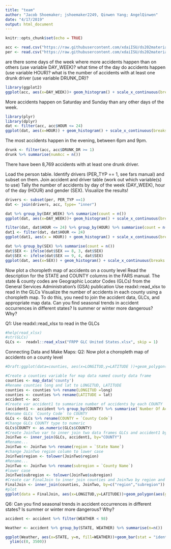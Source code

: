 ```yaml
---
title: "team"
author: "Jacob Shoemaker; jshoemaker2249, Qinwen Yang; AngelQinwen"
date: "4/17/2019"
output: html_document
---
```


```r
knitr::opts_chunk$set(echo = TRUE)
```


```r
acc <- read.csv("https://raw.githubusercontent.com/xdaiISU/ds202materials/master/hwlabs/fars2017/accident.csv", stringsAsFactors = FALSE)
per <- read.csv("https://raw.githubusercontent.com/xdaiISU/ds202materials/master/hwlabs/fars2017/person.csv", stringsAsFactors = FALSE)
```

are there some days of the week where more accidents happen than on others (use variable DAY_WEEK)?
what time of the day do accidents happen (use variable HOUR)?
what is the number of accidents with at least one drunk driver (use variable DRUNK_DR)?

```r
library(ggplot2)
ggplot(acc, aes(x=DAY_WEEK))+ geom_histogram() + scale_x_continuous(breaks = seq(1,7,1), labels = c("Sunday", "Monday", "Tuesday", "Wednesday", "Thursday", "Friday", "Saturday")) + xlab("Day of the Week") + ylab("Number of Accidents")
```


More accidents happen on Saturday and Sunday than any other days of the week.

```r
library(plyr)
library(dplyr)
dat <- filter(acc, acc$HOUR <= 24)
ggplot(dat, aes(x=HOUR)) + geom_histogram() + scale_x_continuous(breaks = seq(0,24,1)) + xlab("Hour of Day") + ylab("Number of Accidents")
```


The most accidents happen in the evening, between 6pm and 9pm.

```r
drunk <- filter(acc, acc$DRUNK_DR >= 1)
drunk %>% summarise(numAcc = n())
```

There have been 8,769 accidents with at least one drunk driver.


Load the person table. Identify drivers (PER_TYP == 1, see fars manual) and subset on them.
Join accident and driver table (work out which variable(s) to use)
Tally the number of accidents by day of the week (DAY_WEEK), hour of the day (HOUR) and gender (SEX). Visualize the results!


```r
drivers <- subset(per, PER_TYP ==1)
dat <- join(drivers, acc, type= "inner")
```


```r
dat %>% group_by(DAY_WEEK) %>% summarize(count = n())
ggplot(dat, aes(x=DAY_WEEK))+ geom_histogram() + scale_x_continuous(breaks = seq(1,7,1), labels = c("Sunday", "Monday", "Tuesday", "Wednesday", "Thursday", "Friday", "Saturday")) + xlab("Day of the Week") + ylab("Number of Accidents")
```


```r
filter(dat, dat$HOUR <= 24) %>% group_by(HOUR) %>% summarise(count = n()) 
dat1 <- filter(dat, dat$HOUR <= 24)
ggplot(dat1, aes(x = HOUR)) + geom_histogram() + scale_x_continuous(breaks = seq(0,24,1)) + xlab("Hour of Day") + ylab("Number of Accidents")
```


```r
dat %>% group_by(SEX) %>% summarise(count = n())
dat$SEX <- ifelse(dat$SEX == 8, 3, dat$SEX)
dat$SEX <- ifelse(dat$SEX == 9, 4, dat$SEX)
ggplot(dat, aes(x=SEX)) + geom_histogram() + scale_x_continuous(breaks = seq(1,4,1), labels = c("Male", "Female","Not Reported", "Unknown")) + ylab("Number of Accidents")
```



Now plot a choropleth map of accidents on a county level
Read the description for the STATE and COUNTY columns in the FARS manual.
The state & county codes are Geographic Locator Codes (GLCs) from the General Services Administration’s (GSA) publication
Use readxl::read_xlsx to read in the GLCs
Visualize the number of accidents in each county using a choropleth map. To do this, you need to join the accident data, GLCs, and appropriate map data.
Can you find seasonal trends in accident occurrences in different states? Is summer or winter more dangerous? Why?


Q1: Use readxl::read_xlsx to read in the GLCs
```r
#help(read_xlsx)
#str(GLCs)
GLCs <-  readxl::read_xlsx("FRPP GLC United States.xlsx", skip = 1)

```


Connecting Data and Make Maps:
Q2: Now plot a choropleth map of accidents on a county level
```r
#Draft:ggplot(data=counties, aes(x=LONGITUD,y=LATITUDE ))+geom_polygon(aes(group=group,color=LATITUDE))+geom_point(data=accident, aes(x=LONGITUD, y=LATITUDE))+xlim(c(-171, 250))

#Create a counties variable for map data named county data frame
counties <- map_data('county')
#Rename counties long and lat to LONGITUD, LATITUDE
counties <- counties %>% rename(LONGITUD =long)
counties <- counties %>% rename(LATITUDE = lat)
accident <- acc
#Create var accident1 to summarize number of accidents by each COUNTY
(accident1 <- accident %>% group_by(COUNTY) %>% summarise(`Number Of Accident`=n()))
#Rename GLCs `County Code` to COUNTY
GLCs <- GLCs %>% rename(COUNTY = `County Code`)
#Change GLCs COUNTY type to numeric
GLCs$COUNTY <- as.numeric(GLCs$COUNTY)
#Create JoinTwo var to inner join two data frames GLCs and accident1 by COUNTY
JoinTwo <- inner_join(GLCs, accident1, by="COUNTY")
#Rename...
JoinTwo <- JoinTwo %>% rename(region = `State Name`)
#change JoinTwo region column to lower case
JoinTwo$region <- tolower(JoinTwo$region)
#Rename...
JoinTwo <- JoinTwo %>% rename(subregion = `County Name`)
#lower case
JoinTwo$subregion <- tolower(JoinTwo$subregion)
#Create car FinalJoin to inner join counties and JoinTwo by region and subregion
FinalJoin <- inner_join(counties, JoinTwo, by=c("region","subregion"))
#plot 
ggplot(data = FinalJoin, aes(x=LONGITUD,y=LATITUDE))+geom_polygon(aes(group=group, fill=`Number Of Accident`))+ggtitle('choropleth map of accidents')

```


Q6: Can you find seasonal trends in accident occurrences in different states? Is summer or winter more dangerous? Why?
```r

accident <- accident %>% filter(WEATHER < 98)

Weather <- accident %>% group_by(STATE, WEATHER) %>% summarise(n=n())

ggplot(Weather, aes(x=STATE, y=n, fill=WEATHER))+geom_bar(stat = "identity")+xlim(c(0,60))+
  ylim(c(0, 3500))

```